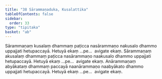 ```yaml
---
title: "38 Sārammaṇaduka, Kusalattika"
tableOfContents: false
sidebar:
  order: 33
type: "tipitaka"
basket: "ab"
---
```



<DynamicBreadcrumb />

<Division number="47">

<Paragraph number="139">
Sārammaṇaṃ kusalaṃ dhammaṃ paṭicca nasārammaṇo nakusalo dhammo uppajjati hetupaccayā. Hetuyā ekaṃ …pe…  avigate ekaṃ.
</Paragraph>

<Paragraph number="140">
Sārammaṇaṃ akusalaṃ dhammaṃ paṭicca nasārammaṇo naakusalo dhammo uppajjati hetupaccayā. Hetuyā ekaṃ …pe…  avigate ekaṃ.
</Paragraph>

<Paragraph number="141">
Anārammaṇaṃ abyākataṃ dhammaṃ paccayā naanārammaṇo naabyākato dhammo uppajjati hetupaccayā. Hetuyā ekaṃ …pe…  avigate ekaṃ.
</Paragraph>
</Division>
